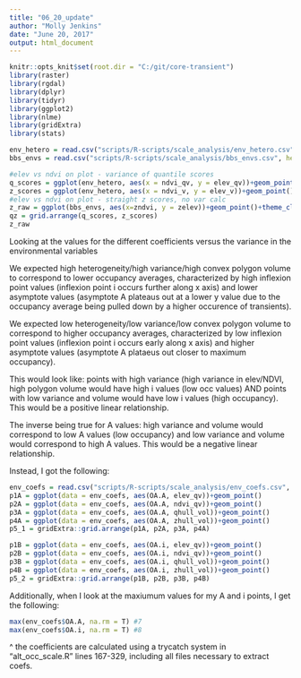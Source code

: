 ```yaml
---
title: "06_20_update"
author: "Molly Jenkins"
date: "June 20, 2017"
output: html_document
---
```


```r
knitr::opts_knit$set(root.dir = "C:/git/core-transient")
library(raster)
library(rgdal)
library(dplyr)
library(tidyr)
library(ggplot2)
library(nlme)
library(gridExtra)
library(stats)

```


```r
env_hetero = read.csv("scripts/R-scripts/scale_analysis/env_hetero.csv", header = TRUE)
bbs_envs = read.csv("scripts/R-scripts/scale_analysis/bbs_envs.csv", header = TRUE)

#elev vs ndvi on plot - variance of quantile scores
q_scores = ggplot(env_hetero, aes(x = ndvi_qv, y = elev_qv))+geom_point()+theme_classic()+ggtitle("Variance of quantiles")
z_scores = ggplot(env_hetero, aes(x = ndvi_v, y = elev_v))+geom_point()+theme_classic()+ggtitle("Variance of z-scores")
#elev vs ndvi on plot - straight z scores, no var calc 
z_raw = ggplot(bbs_envs, aes(x=zndvi, y = zelev))+geom_point()+theme_classic()+ggtitle("Z scores of raw data")
qz = grid.arrange(q_scores, z_scores)
z_raw 

```

Looking at the values for the different coefficients versus the variance in the environmental variables

We expected high heterogeneity/high variance/high convex polygon volume to correspond to lower occupancy averages, characterized by high inflexion point values (inflexion point i occurs further along x axis) and lower asymptote values (asymptote A plateaus out at a lower y value due to the occupancy average being pulled down by a higher occurence of transients). 

We expected low heterogeneity/low variance/low convex polygon volume to correspond to higher occupancy averages, characterized by low inflexion point values (inflexion point i occurs early along x axis) and higher asymptote values (asymptote A plataeus out closer to maximum occupancy).

This would look like: points with high variance (high variance in elev/NDVI, high polygon volume would have high i values (low occ values)
AND 
points with low variance and volume would have low i values (high occupancy). This would be a positive linear relationship.  

The inverse being true for A values: high variance and volume would correspond to low A values (low occupancy) and low variance and volume would correspond to high A values. This would be a negative linear relationship. 

Instead, I got the following: 

```r
env_coefs = read.csv("scripts/R-scripts/scale_analysis/env_coefs.csv", header = TRUE) #just joined coefs to env_hetero file 
p1A = ggplot(data = env_coefs, aes(OA.A, elev_qv))+geom_point()
p2A = ggplot(data = env_coefs, aes(OA.A, ndvi_qv))+geom_point()
p3A = ggplot(data = env_coefs, aes(OA.A, qhull_vol))+geom_point()
p4A = ggplot(data = env_coefs, aes(OA.A, zhull_vol))+geom_point()
p5_1 = gridExtra::grid.arrange(p1A, p2A, p3A, p4A)

p1B = ggplot(data = env_coefs, aes(OA.i, elev_qv))+geom_point()
p2B = ggplot(data = env_coefs, aes(OA.i, ndvi_qv))+geom_point()
p3B = ggplot(data = env_coefs, aes(OA.i, qhull_vol))+geom_point()
p4B = ggplot(data = env_coefs, aes(OA.i, zhull_vol))+geom_point()
p5_2 = gridExtra::grid.arrange(p1B, p2B, p3B, p4B)

```

Additionally, when I look at the maxiumum values for my A and i points, I get the following: 

```r
max(env_coefs$OA.A, na.rm = T) #7
max(env_coefs$OA.i, na.rm = T) #8
```

^ the coefficients are calculated using a trycatch system in "alt_occ_scale.R" lines 167-329, including all files necessary to extract coefs. 